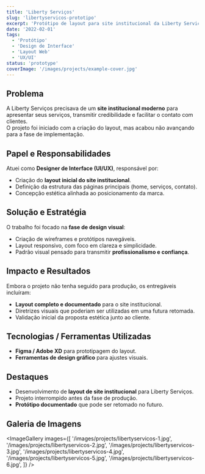 ```yaml
---
title: 'Liberty Serviços'
slug: 'libertyservicos-prototipo'
excerpt: 'Protótipo de layout para site institucional da Liberty Serviços. Projeto não avançou para fase de produção.'
date: '2022-02-01'
tags:
  - 'Protótipo'
  - 'Design de Interface'
  - 'Layout Web'
  - 'UX/UI'
status: 'prototype'
coverImage: '/images/projects/example-cover.jpg'
---
```


## Problema

A Liberty Serviços precisava de um **site institucional moderno** para apresentar seus serviços, transmitir credibilidade e facilitar o contato com clientes.  
O projeto foi iniciado com a criação do layout, mas acabou não avançando para a fase de implementação.

## Papel e Responsabilidades

Atuei como **Designer de Interface (UI/UX)**, responsável por:

- Criação do **layout inicial do site institucional**.
- Definição da estrutura das páginas principais (home, serviços, contato).
- Concepção estética alinhada ao posicionamento da marca.

## Solução e Estratégia

O trabalho foi focado na **fase de design visual**:

- Criação de wireframes e protótipos navegáveis.
- Layout responsivo, com foco em clareza e simplicidade.
- Padrão visual pensado para transmitir **profissionalismo e confiança**.

## Impacto e Resultados

Embora o projeto não tenha seguido para produção, os entregáveis incluíram:

- **Layout completo e documentado** para o site institucional.
- Diretrizes visuais que poderiam ser utilizadas em uma futura retomada.
- Validação inicial da proposta estética junto ao cliente.

## Tecnologias / Ferramentas Utilizadas

- **Figma / Adobe XD** para prototipagem do layout.
- **Ferramentas de design gráfico** para ajustes visuais.

## Destaques

- Desenvolvimento de **layout de site institucional** para Liberty Serviços.
- Projeto interrompido antes da fase de produção.
- **Protótipo documentado** que pode ser retomado no futuro.

## Galeria de Imagens

<ImageGallery
  images={[
    '/images/projects/libertyservicos-1.jpg',
    '/images/projects/libertyservicos-2.jpg',
    '/images/projects/libertyservicos-3.jpg',
    '/images/projects/libertyservicos-4.jpg',
    '/images/projects/libertyservicos-5.jpg',
    '/images/projects/libertyservicos-6.jpg',
  ]}
/>
